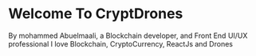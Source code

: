 # Welcome To CryptDrones

By mohammed Abuelmaali, a Blockchain developer, and Front End UI/UX professional
I love Blockchain, CryptoCurrency, ReactJs and Drones
